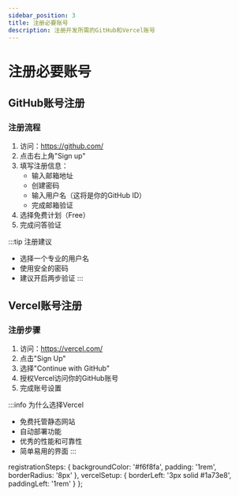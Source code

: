 ```yaml
---
sidebar_position: 3
title: 注册必要账号
description: 注册开发所需的GitHub和Vercel账号
---
```


# 注册必要账号

## GitHub账号注册

<div className="registration-steps">

### 注册流程
1. 访问：https://github.com/
2. 点击右上角"Sign up"
3. 填写注册信息：
   - 输入邮箱地址
   - 创建密码
   - 输入用户名（这将是你的GitHub ID）
   - 完成邮箱验证
4. 选择免费计划（Free）
5. 完成问答验证

:::tip 注册建议
- 选择一个专业的用户名
- 使用安全的密码
- 建议开启两步验证
:::

</div>

## Vercel账号注册

<div className="vercel-setup">

### 注册步骤
1. 访问：https://vercel.com/
2. 点击"Sign Up"
3. 选择"Continue with GitHub"
4. 授权Vercel访问你的GitHub账号
5. 完成账号设置

:::info 为什么选择Vercel
- 免费托管静态网站
- 自动部署功能
- 优秀的性能和可靠性
- 简单易用的界面
:::

</div>

  registrationSteps: {
    backgroundColor: '#f6f8fa',
    padding: '1rem',
    borderRadius: '8px'
  },
  vercelSetup: {
    borderLeft: '3px solid #1a73e8',
    paddingLeft: '1rem'
  }
}; 